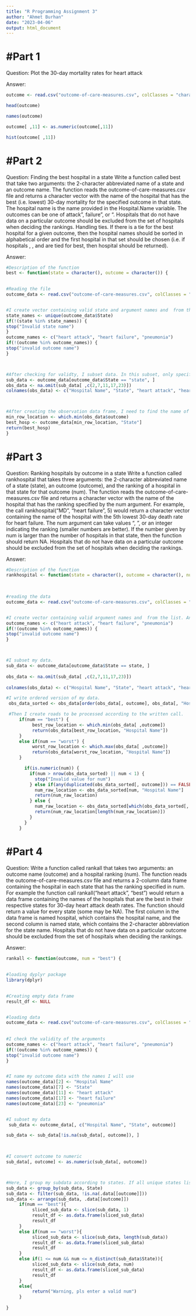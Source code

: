 ---
title: "R Programming Assignment 3"
author: "Ahmet Burhan"
date: "2023-04-06"
output: html_document
---

# #Part 1

Question:
Plot the 30-day mortality rates for heart attack


Answer:

```{R}
outcome <- read.csv("outcome-of-care-measures.csv", colClasses = "character")

head(outcome)

names(outcome)

```


```{R}

outcome[ ,11] <- as.numeric(outcome[,11])

hist(outcome[ ,11])

```




# #Part 2

Question:
Finding the best hospital in a state
Write a function called best that take two arguments: the 2-character abbreviated name of a state and an
outcome name. The function reads the outcome-of-care-measures.csv file and returns a character vector
with the name of the hospital that has the best (i.e. lowest) 30-day mortality for the specified outcome
in that state. The hospital name is the name provided in the Hospital.Name variable. The outcomes can
be one of \heart attack", \heart failure", or \pneumonia". Hospitals that do not have data on a particular
outcome should be excluded from the set of hospitals when deciding the rankings.
Handling ties. If there is a tie for the best hospital for a given outcome, then the hospital names should
be sorted in alphabetical order and the first hospital in that set should be chosen (i.e. if hospitals \b", \c",
and \f" are tied for best, then hospital \b" should be returned).







Answer:
```{R}
#Description of the function
best <- function(state = character(), outcome = character()) {

     
#Reading the file
outcome_data <- read.csv("outcome-of-care-measures.csv", colClasses = "character", na.strings = "Not Available")


#I create vector containing valid state and argument names and  from the list. And checking if the arguments iare in the state_names or outcome_names vector.
state_names <- unique(outcome_data$State)
if(!(state %in% state_names)) {
stop("Invalid state name")
}
outcome_names <- c("heart attack", "heart failure", "pneumonia")
if(!(outcome %in% outcome_names)) {
stop("invalid outcome name")
}



#After checking for validty, I subset data. In this subset, only specified state's rows and outcome will be for us.
sub_data <- outcome_data[outcome_data$State == "state", ]
obs_data <- na.omit(sub_data[ ,c(2,7,11,17,23)])
colnames(obs_data) <- c("Hospital Name", "State", "heart attack", "heart failure", "pneumonia")



#After creating the observation data frame, I need to find the name of the hospital which has lowest death rate in a given state.
min_row_location <- which.min(obs_data$outcome)
best_hosp <- outcome_data[min_row_location, "State"]
return(best_hosp)
}
```



# #Part 3

Question:
Ranking hospitals by outcome in a state
Write a function called rankhospital that takes three arguments: the 2-character abbreviated name of a
state (state), an outcome (outcome), and the ranking of a hospital in that state for that outcome (num).
The function reads the outcome-of-care-measures.csv file and returns a character vector with the name
of the hospital that has the ranking specified by the num argument. For example, the call
rankhospital("MD", "heart failure", 5)
would return a character vector containing the name of the hospital with the 5th lowest 30-day death rate
for heart failure. The num argument can take values \best", \worst", or an integer indicating the ranking
(smaller numbers are better). If the number given by num is larger than the number of hospitals in that
state, then the function should return NA. Hospitals that do not have data on a particular outcome should
be excluded from the set of hospitals when deciding the rankings.


Answer: 
```{R}
#Description of the function
rankhospital <- function(state = character(), outcome = character(), num = "best") {
     
     

#reading the data
outcome_data <- read.csv("outcome-of-care-measures.csv", colClasses = "character", na.strings = "Not Available")


#I create vector containing valid argument names and  from the list. And checking if the arguments are in the outcome_names vector.
outcome_names <- c("heart attack", "heart failure", "pneumonia")
if(!(outcome %in% outcome_names)) {
stop("invalid outcome name")
}



#I subset my data.
sub_data <- outcome_data[outcome_data$State == state, ]
     
obs_data <- na.omit(sub_data[ ,c(2,7,11,17,23)])
     
colnames(obs_data) <- c("Hospital Name", "State", "heart attack", "heart failure", "pneumonia")

#I write ordered version of my data.
 obs_data_sorted <- obs_data[order(obs_data[, outcome], obs_data[, "Hospital Name"], decreasing = TRUE), ]

 #Then I create roads to be processed according to the written call.
     if(num == "best") {
          best_row_location <- which.min(obs_data[ ,outcome])
          return(obs_data[best_row_location, "Hospital Name"])
     }
     else if(num == "worst") {
          worst_row_location <- which.max(obs_data[ ,outcome])
          return(obs_data[worst_row_location, "Hospital Name"])
     }

       if(is.numeric(num)) {
         if(num > nrow(obs_data_sorted) || num < 1) {
           stop("Invalid value for num")
         } else if(any(duplicated(obs_data_sorted[, outcome])) == FALSE) {
           num_raw_location <- obs_data_sorted[num, "Hospital Name"]
           return(num_raw_location)
         } else {
           num_raw_location <- obs_data_sorted[which(obs_data_sorted[, outcome] == obs_data_sorted[num, outcome]), "Hospital Name"]
           return(num_raw_location[length(num_raw_location)])
         }
       }
     }
```




# #Part 4


Question:
Write a function called rankall that takes two arguments: an outcome name (outcome) and a hospital ranking (num). The function reads the outcome-of-care-measures.csv file and returns a 2-column data frame
containing the hospital in each state that has the ranking specified in num. For example the function call
rankall("heart attack", "best") would return a data frame containing the names of the hospitals that
are the best in their respective states for 30-day heart attack death rates. The function should return a value
for every state (some may be NA). The first column in the data frame is named hospital, which contains
the hospital name, and the second column is named state, which contains the 2-character abbreviation for
the state name. Hospitals that do not have data on a particular outcome should be excluded from the set of
hospitals when deciding the rankings.




Answer:
```{R}

rankall <- function(outcome, num = "best") {
   
     
#loading dyplyr package
library(dplyr)

     
#Creating empty data frame
result_df <- NULL


#loading data
outcome_data <- read.csv("outcome-of-care-measures.csv", colClasses = "character", na.strings = "Not Available")
     
     
#I check the validity of the arguments
outcome_names <- c("heart attack", "heart failure", "pneumonia")
if(!(outcome %in% outcome_names)) {
stop("invalid outcome name")
}    


#I name my outcome data with the names I will use
names(outcome_data)[2] <- "Hospital Name"
names(outcome_data)[7] <- "State"
names(outcome_data)[11] <- "heart attack"
names(outcome_data)[17] <- "heart failure"
names(outcome_data)[23] <- "pneumonia"


#I subset my data
 sub_data <- outcome_data[, c("Hospital Name", "State", outcome)]

sub_data <- sub_data[!is.na(sub_data[, outcome]), ]
 


#I convert outcome to numeric
sub_data[, outcome] <- as.numeric(sub_data[, outcome])



#Here, I group my subdata according to states. If all unique states listed is a tour then this part of the function will get the "num"th row from each tour. I also accord it to the worst and best arguments.
sub_data <- group_by(sub_data, State)
sub_data <- filter(sub_data, !is.na(.data[[outcome]]))
sub_data <- arrange(sub_data, .data[[outcome]])
     if(num == "best"){
          sliced_sub_data <- slice(sub_data, 1)
          result_df <- as.data.frame(sliced_sub_data)
          result_df
     }
     else if(num == "worst"){
          sliced_sub_data <- slice(sub_data, length(sub_data))
          result_df <- as.data.frame(sliced_sub_data)
          result_df
     }    
     else if(1 <= num && num <= n_distinct(sub_data$State)){
          sliced_sub_data <- slice(sub_data, num)
          result_df <- as.data.frame(sliced_sub_data)
          result_df
     }
     else{
          return("Warning, pls enter a valid num")
     }
     
}

```
